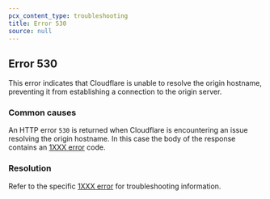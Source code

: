 ```yaml
---
pcx_content_type: troubleshooting
title: Error 530
source: null
---
```


## Error 530

This error indicates that Cloudflare is unable to resolve the origin hostname, preventing it from establishing a connection to the origin server.

### Common causes

An HTTP error `530` is returned when Cloudflare is encountering an issue resolving the origin hostname.
In this case the body of the response contains an [1XXX error](/support/troubleshooting/http-status-codes/cloudflare-1xxx-errors/) code.

### Resolution

Refer to the specific [1XXX error](/support/troubleshooting/http-status-codes/cloudflare-1xxx-errors/) for troubleshooting information.
